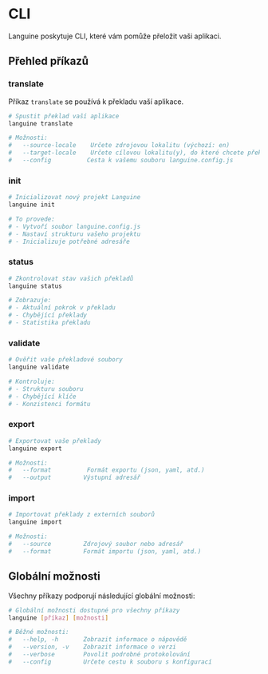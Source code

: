 # CLI

Languine poskytuje CLI, které vám pomůže přeložit vaši aplikaci.

## Přehled příkazů

### translate

Příkaz `translate` se používá k překladu vaší aplikace.

```bash title="Terminál"
# Spustit překlad vaší aplikace
languine translate

# Možnosti:
#   --source-locale    Určete zdrojovou lokalitu (výchozí: en)
#   --target-locale    Určete cílovou lokalitu(y), do které chcete překládat
#   --config          Cesta k vašemu souboru languine.config.js
```

### init

```bash title="Terminál"
# Inicializovat nový projekt Languine
languine init

# To provede:
# - Vytvoří soubor languine.config.js
# - Nastaví strukturu vašeho projektu
# - Inicializuje potřebné adresáře
```

### status

```bash title="Terminál"
# Zkontrolovat stav vašich překladů
languine status

# Zobrazuje:
# - Aktuální pokrok v překladu
# - Chybějící překlady
# - Statistika překladu
```

### validate

```bash title="Terminál"
# Ověřit vaše překladové soubory
languine validate

# Kontroluje:
# - Strukturu souboru
# - Chybějící klíče
# - Konzistenci formátu
```

### export

```bash title="Terminál"
# Exportovat vaše překlady
languine export

# Možnosti:
#   --format          Formát exportu (json, yaml, atd.)
#   --output         Výstupní adresář
```

### import

```bash title="Terminál"
# Importovat překlady z externích souborů
languine import

# Možnosti:
#   --source         Zdrojový soubor nebo adresář
#   --format         Formát importu (json, yaml, atd.)
```

## Globální možnosti

Všechny příkazy podporují následující globální možnosti:

```bash title="Terminál"
# Globální možnosti dostupné pro všechny příkazy
languine [příkaz] [možnosti]

# Běžné možnosti:
#   --help, -h       Zobrazit informace o nápovědě
#   --version, -v    Zobrazit informace o verzi
#   --verbose        Povolit podrobné protokolování
#   --config         Určete cestu k souboru s konfigurací
```

